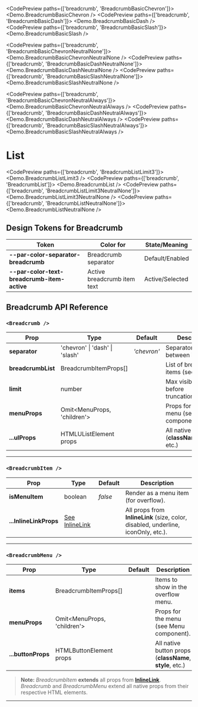 
<CodePreview paths={['breadcrumb', 'BreadcrumbBasicChevron']}>
  <Demo.BreadcrumbBasicChevron />
</CodePreview>
<CodePreview paths={['breadcrumb', 'BreadcrumbBasicDash']}>
  <Demo.BreadcrumbBasicDash />
</CodePreview>
<CodePreview paths={['breadcrumb', 'BreadcrumbBasicSlash']}>
  <Demo.BreadcrumbBasicSlash />
</CodePreview>

<CodePreview paths={['breadcrumb', 'BreadcrumbBasicChevronNeutralNone']}>
  <Demo.BreadcrumbBasicChevronNeutralNone />
</CodePreview>
<CodePreview paths={['breadcrumb', 'BreadcrumbBasicDashNeutralNone']}>
  <Demo.BreadcrumbBasicDashNeutralNone />
</CodePreview>
<CodePreview paths={['breadcrumb', 'BreadcrumbBasicSlashNeutralNone']}>
  <Demo.BreadcrumbBasicSlashNeutralNone />
</CodePreview>

<CodePreview paths={['breadcrumb', 'BreadcrumbBasicChevronNeutralAlways']}>
  <Demo.BreadcrumbBasicChevronNeutralAlways />
</CodePreview>
<CodePreview paths={['breadcrumb', 'BreadcrumbBasicDashNeutralAlways']}>
  <Demo.BreadcrumbBasicDashNeutralAlways />
</CodePreview>
<CodePreview paths={['breadcrumb', 'BreadcrumbBasicSlashNeutralAlways']}>
  <Demo.BreadcrumbBasicSlashNeutralAlways />
</CodePreview>

# List

<CodePreview paths={['breadcrumb', 'BreadcrumbListLimit3']}>
  <Demo.BreadcrumbListLimit3 />
</CodePreview>
<CodePreview paths={['breadcrumb', 'BreadcrumbList']}>
  <Demo.BreadcrumbList />
</CodePreview>
<CodePreview paths={['breadcrumb', 'BreadcrumbListLimit3NeutralNone']}>
  <Demo.BreadcrumbListLimit3NeutralNone />
</CodePreview>
<CodePreview paths={['breadcrumb', 'BreadcrumbListNeutralNone']}>
  <Demo.BreadcrumbListNeutralNone />
</CodePreview>

## Design Tokens for Breadcrumb

| **Token**                                   | **Color for**               | **State/Meaning** |
| ------------------------------------------- | --------------------------- | ----------------- |
| **--par-color-separator-breadcrumb**        | Breadcrumb separator        | Default/Enabled   |
| **--par-color-text-breadcrumb-item-active** | Active breadcrumb item text | Active/Selected   |

## Breadcrumb API Reference

### `<Breadcrumb />`

| **Prop**           | **Type**                          | **Default** | **Description**                                      |
| ------------------ | --------------------------------- | ----------- | ---------------------------------------------------- |
| **separator**      | 'chevron' \| 'dash' \| 'slash'    | _'chevron'_ | Separator style between items.                       |
| **breadcrumbList** | BreadcrumbItemProps[]             |             | List of breadcrumb items (see below).                |
| **limit**          | number                            |             | Max visible items before truncation/overflow.        |
| **menuProps**      | Omit&lt;MenuProps, 'children'&gt; |             | Props for overflow menu (see Menu component).        |
| **...ulProps**     | HTMLUListElement props            |             | All native ul props (**className**, **style**, etc.) |

---

### `<BreadcrumbItem />`

| **Prop**               | **Type**                             | **Default** | **Description**                                                                   |
| ---------------------- | ------------------------------------ | ----------- | --------------------------------------------------------------------------------- |
| **isMenuItem**         | boolean                              | _false_     | Render as a menu item (for overflow).                                             |
| **...InlineLinkProps** | [See InlineLink](../inline-link/dev) |             | All props from **InlineLink** (size, color, disabled, underline, iconOnly, etc.). |

---

### `<BreadcrumbMenu />`

| **Prop**           | **Type**                          | **Default** | **Description**                                          |
| ------------------ | --------------------------------- | ----------- | -------------------------------------------------------- |
| **items**          | BreadcrumbItemProps[]             |             | Items to show in the overflow menu.                      |
| **menuProps**      | Omit&lt;MenuProps, 'children'&gt; |             | Props for the menu (see Menu component).                 |
| **...buttonProps** | HTMLButtonElement props           |             | All native button props (**className**, **style**, etc.) |

> **Note:** _BreadcrumbItem_ **extends** all props from [**InlineLink**](../inline-link/dev). _Breadcrumb_ and _BreadcrumbMenu_ extend all native props from their respective HTML elements.

---
